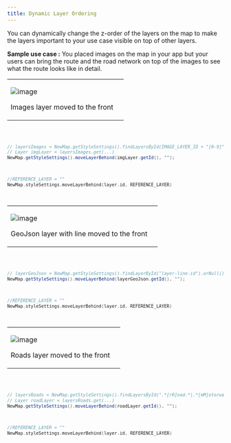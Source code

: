 ```yaml
---
title: Dynamic Layer Ordering
---
```


You can dynamically change the z-order of the layers on the map to make the layers important to your
use case visible on top of other layers.

**Sample use case :** You placed images on the map in your app but your users can bring the route
and the road network on top of the images to see what the route looks like in detail.

<table>
  <tbody>
    <tr>
      <td>
        <ContentWrapper maxWidth="350px" objectFit="contain">
          <p>
            <img src="../images/DynamicLayerOrdering1.png" alt="image" />
          </p>
        </ContentWrapper>
        <p>Images layer moved to the front</p>
      </td>
      <td></td>
    </tr>
  </tbody>
</table>

<Code>

```java
// layersImages = NewMap.getStyleSettings().findLayersById(IMAGE_LAYER_ID + "[0-9]")
// Layer imgLayer = layersImages.get(...)
NewMap.getStyleSettings().moveLayerBehind(imgLayer.getId(), "");
```

```kotlin
//REFERENCE_LAYER = ""
NewMap.styleSettings.moveLayerBehind(layer.id, REFERENCE_LAYER)
```

</Code>

<table>
  <tbody>
    <tr>
      <td>
        <ContentWrapper maxWidth="350px" objectFit="contain">
          <p>
            <img src="../images/DynamicLayerOrdering2.png" alt="image" />
          </p>
        </ContentWrapper>
        <p>GeoJson layer with line moved to the front</p>
      </td>
      <td></td>
    </tr>
  </tbody>
</table>

<Code>

```java
// layerGeoJson = NewMap.getStyleSettings().findLayerById("layer-line-id").orNull();
NewMap.getStyleSettings().moveLayerBehind(layerGeoJson.getId(), "");
```

```kotlin
//REFERENCE_LAYER = ""
NewMap.styleSettings.moveLayerBehind(layer.id, REFERENCE_LAYER)
```

</Code>

<table>
  <tbody>
    <tr>
      <td>
        <ContentWrapper maxWidth="350px" objectFit="contain">
          <p>
            <img src="../images/DynamicLayerOrdering3.png" alt="image" />
          </p>
        </ContentWrapper>
        <p>Roads layer moved to the front</p>
      </td>
      <td></td>
    </tr>
  </tbody>
</table>

<Code>

```java
// layersRoads = NewMap.getStyleSettings().findLayersById(".*[rR]oad.*|.*[mM]otorway.*");
// Layer roadLayer = layersRoads.get(...)
NewMap.getStyleSettings().moveLayerBehind(roadLayer.getId(), "");
```

```kotlin
//REFERENCE_LAYER = ""
NewMap.styleSettings.moveLayerBehind(layer.id, REFERENCE_LAYER)
```

</Code>